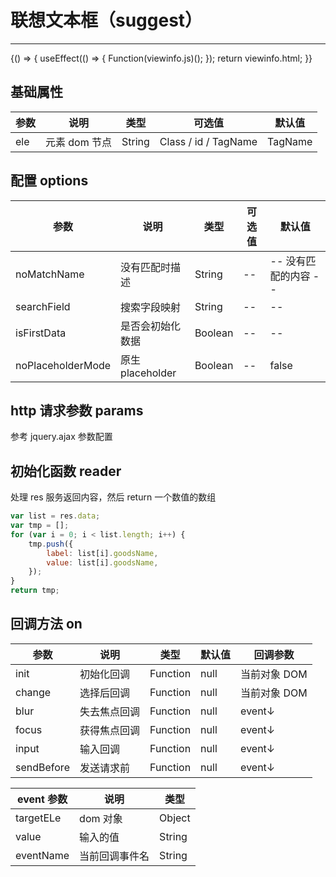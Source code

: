 
# 联想文本框（suggest）

---

<Meta title="基础控件/联想文本框(suggest)" />

<Canvas>
    <Story
        name="联想文本框(suggest)"
        height="300px"
        parameters={{
            docs: { source: { code: `${viewinfo.html}${viewinfo.js}` } },
        }}
    >
        {() => {
            useEffect(() => {
                Function(viewinfo.js)();
            });
            return viewinfo.html;
        }}
    </Story>
</Canvas>

## 基础属性

| 参数 | 说明          | 类型   | 可选值               | 默认值  |
| ---- | ------------- | ------ | -------------------- | ------- |
| ele  | 元素 dom 节点 | String | Class / id / TagName | TagName |

## 配置 options

| 参数              | 说明             | 类型    | 可选值 | 默认值               |
| ----------------- | ---------------- | ------- | ------ | -------------------- |
| noMatchName       | 没有匹配时描述   | String  | --     | -- 没有匹配的内容 -- |
| searchField       | 搜索字段映射     | String  | --     | --                   |
| isFirstData       | 是否会初始化数据 | Boolean | --     | --                   |
| noPlaceholderMode | 原生 placeholder | Boolean | --     | false                |

## http 请求参数 params

参考 jquery.ajax 参数配置

## 初始化函数 reader

处理 res 服务返回内容，然后 return 一个数值的数组

```javascript
var list = res.data;
var tmp = [];
for (var i = 0; i < list.length; i++) {
    tmp.push({
        label: list[i].goodsName,
        value: list[i].goodsName,
    });
}
return tmp;
```

## 回调方法 on

| 参数       | 说明         | 类型     | 默认值 | 回调参数     |
| ---------- | ------------ | -------- | ------ | ------------ |
| init       | 初始化回调   | Function | null   | 当前对象 DOM |
| change     | 选择后回调   | Function | null   | 当前对象 DOM |
| blur       | 失去焦点回调 | Function | null   | event↓       |
| focus      | 获得焦点回调 | Function | null   | event↓       |
| input      | 输入回调     | Function | null   | event↓       |
| sendBefore | 发送请求前   | Function | null   | event↓       |

| event 参数 | 说明           | 类型   |
| ---------- | -------------- | ------ |
| targetELe  | dom 对象       | Object |
| value      | 输入的值       | String |
| eventName  | 当前回调事件名 | String |

